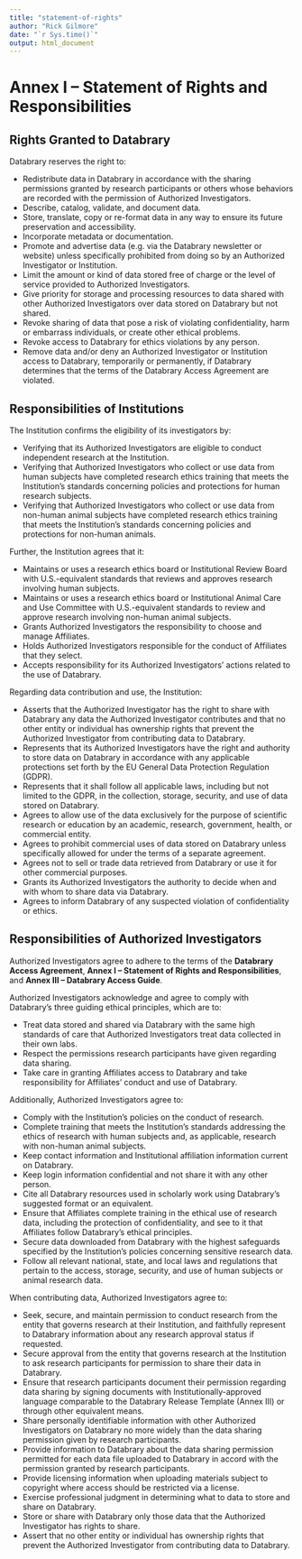 ```yaml
---
title: "statement-of-rights"
author: "Rick Gilmore"
date: "`r Sys.time()`"
output: html_document
---
```


# Annex I -- Statement of Rights and Responsibilities

## Rights Granted to Databrary

Databrary reserves the right to:

-	Redistribute data in Databrary in accordance with the sharing permissions granted by research participants or others whose behaviors are recorded with the permission of Authorized Investigators.
-	Describe, catalog, validate, and document data.
-	Store, translate, copy or re-format data in any way to ensure its future preservation and accessibility.
-	Incorporate metadata or documentation.
-	Promote and advertise data (e.g. via the Databrary newsletter or website) unless specifically prohibited from doing so by an Authorized Investigator or Institution.
- Limit the amount or kind of data stored free of charge or the level of service provided to Authorized Investigators. 
- Give priority for storage and processing resources to data shared with other Authorized Investigators over data stored on Databrary but not shared.
-	Revoke sharing of data that pose a risk of violating confidentiality, harm or embarrass individuals, or create other ethical problems.
- Revoke access to Databrary for ethics violations by any person.
- Remove data and/or deny an Authorized Investigator or Institution access to Databrary, temporarily or permanently, if Databrary determines that the terms of the Databrary Access Agreement are violated.

## Responsibilities of Institutions

The Institution confirms the eligibility of its investigators by:

-	Verifying that its Authorized Investigators are eligible to conduct independent research at the Institution.
-	Verifying that Authorized Investigators who collect or use data from human subjects have completed research ethics training that meets the Institution’s standards concerning policies and protections for human research subjects.
-	Verifying that Authorized Investigators who collect or use data from non-human animal subjects have completed research ethics training that meets the Institution's standards concerning policies and protections for non-human animals.

Further, the Institution agrees that it:

-	Maintains or uses a research ethics board or Institutional Review Board with U.S.-equivalent standards that reviews and approves research involving human subjects.
-	Maintains or uses a research ethics board or Institutional Animal Care and Use Committee with U.S.-equivalent standards to review and approve research involving non-human animal subjects.
-	Grants Authorized Investigators the responsibility to choose and manage Affiliates. 
- Holds Authorized Investigators responsible for the conduct of Affiliates that they select.
-	Accepts responsibility for its Authorized Investigators' actions related to the use of Databrary.

Regarding data contribution and use, the Institution:

-	Asserts that the Authorized Investigator has the right to share with Databrary any data the Authorized Investigator contributes and that no other entity or individual has ownership rights that prevent the Authorized Investigator from contributing data to Databrary.
-	Represents that its Authorized Investigators have the right and authority to store data on Databrary in accordance with any applicable protections set forth by the EU General Data Protection Regulation (GDPR).
-	Represents that it shall follow all applicable laws, including but not limited to the GDPR, in the collection, storage, security, and use of data stored on Databrary.
-	Agrees to allow use of the data exclusively for the purpose of scientific research or education by an academic, research, government, health, or commercial entity.
- Agrees to prohibit commercial uses of data stored on Databrary unless specifically allowed for under the terms of a separate agreement.
-	Agrees not to sell or trade data retrieved from Databrary or use it for other commercial purposes.
-	Grants its Authorized Investigators the authority to decide when and with whom to share data via Databrary.
-	Agrees to inform Databrary of any suspected violation of confidentiality or ethics. 

## Responsibilities of Authorized Investigators

Authorized Investigators agree to adhere to the terms of the **Databrary Access Agreement**, **Annex I -- Statement of Rights and Responsibilities**, and **Annex III -- Databrary Access Guide**.

Authorized Investigators acknowledge and agree to comply with Databrary’s three guiding ethical principles, which are to:

- Treat data stored and shared via Databrary with the same high standards of care that Authorized Investigators treat data collected in their own labs.
- Respect the permissions research participants have given regarding data sharing.
- Take care in granting Affiliates access to Databrary and take responsibility for Affiliates' conduct and use of Databrary.

Additionally, Authorized Investigators agree to:

- Comply with the Institution's policies on the conduct of research.
- Complete training that meets the Institution's standards addressing the ethics of research with human subjects and, as applicable, research with non-human animal subjects.
- Keep contact information and Institutional affiliation information current on Databrary.
- Keep login information confidential and not share it with any other person.
- Cite all Databrary resources used in scholarly work using Databrary’s suggested format or an equivalent.
- Ensure that Affiliates complete training in the ethical use of research data, including the protection of confidentiality, and see to it that Affiliates follow Databrary's ethical principles.
- Secure data downloaded from Databrary with the highest safeguards specified by the Institution's policies concerning sensitive research data.
-	Follow all relevant national, state, and local laws and regulations that pertain to the access, storage, security, and use of human subjects or animal research data.

When contributing data, Authorized Investigators agree to:

- Seek, secure, and maintain permission to conduct research from the entity that governs research at their Institution, and faithfully represent to Databrary information about any research approval status if requested.
- Secure approval from the entity that governs research at the Institution to ask  research participants for permission to share their data in Databrary.
- Ensure that research participants document their permission regarding data sharing by signing documents with Institutionally-approved language comparable to the Databrary Release Template (Annex III) or through other equivalent means.
- Share personally identifiable information with other Authorized Investigators on Databrary no more widely than the data sharing permission given by research participants.
- Provide information to Databrary about the data sharing permission permitted for each data file uploaded to Databrary in accord with the permission granted by research participants.
- Provide licensing information when uploading materials subject to copyright where access should be restricted via a license.
- Exercise professional judgment in determining what to data to store and share on Databrary.
- Store or share with Databrary only those data that the Authorized Investigator has rights to share.
- Assert that no other entity or individual has ownership rights that prevent the Authorized Investigator from contributing data to Databrary.